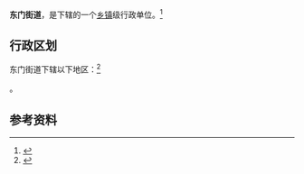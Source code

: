 {{中国乡级行政区|65/01/02/010/000}}

'''东门街道'''，是{{PRC admin/fullname|65/01/02/010/000|3}}下辖的一个[[乡镇|乡镇]]级行政单位。<ref>{{PRC admin/ref sgc|{{PRC admin/parent|65/01/02/010/000}}}}</ref>

== 行政区划 ==

东门街道下辖以下地区：<ref>{{PRC admin/ref sgc|65/01/02/010/000}}</ref>

{{PRC admin/children|65/01/02/010/000}}。

== 参考资料 ==

{{reflist}}

{{行政区划小作品}}
{{PRC admin/navcat|65/01/02/010/000}}